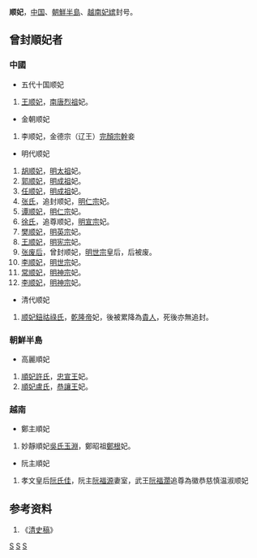 '''顺妃'''，[[中国|中国]]、[[朝鮮半島|朝鮮半島]]、[[越南|越南]][[妃嫔|妃嫔]]封号。

== 曾封順妃者 ==
===中國===
*五代十国顺妃
#[[王顺妃_(南唐烈祖)|王顺妃]]，[[南唐烈祖|南唐烈祖]]妃。

*金朝顺妃
#李顺妃，金德宗（辽王）[[完顏宗幹|完顏宗幹]]妾

*明代顺妃
#[[胡顺妃|胡顺妃]]，[[明太祖|明太祖]]妃。
#[[郭顺妃|郭顺妃]]，[[明成祖|明成祖]]妃。
#[[任顺妃|任顺妃]]，[[明成祖|明成祖]]妃。
#[[张顺妃_(明仁宗)|张氏]]，追封顺妃，[[明仁宗|明仁宗]]妃。
#[[谭顺妃|谭顺妃]]，[[明仁宗|明仁宗]]妃。
#[[徐顺妃|徐氏]]，追尊顺妃，[[明宣宗|明宣宗]]妃。
#[[樊顺妃_(明英宗)|樊顺妃]]，[[明英宗|明英宗]]妃。
#[[王顺妃_(明宪宗)|王顺妃]]，[[明宪宗|明宪宗]]妃。
#[[张废后|张废后]]，曾封顺妃，[[明世宗|明世宗]]皇后，后被废。
#[[李顺妃_(明世宗)|李顺妃]]，[[明世宗|明世宗]]妃。
#[[常顺妃_(明神宗)|常顺妃]]，[[明神宗|明神宗]]妃。
#[[李顺妃_(明神宗)|李顺妃]]，[[明神宗|明神宗]]妃。

*清代顺妃
#[[顺贵人|顺妃鈕祜祿氏]]，[[乾隆帝|乾隆帝]]妃，後被累降為[[貴人|貴人]]，死後亦無追封。

===朝鮮半島===
*高麗順妃
#[[順妃許氏|順妃許氏]]，[[忠宣王|忠宣王]]妃。
#[[順妃盧氏|順妃盧氏]]，[[恭讓王|恭讓王]]妃。
===越南===
*鄭主順妃
#妙靜順妃[[吳氏玉淵|吳氏玉淵]]，鄭昭祖[[鄭根|鄭根]]妃。
*阮主順妃
#孝文皇后[[阮氏佳|阮氏佳]]，阮主[[阮福源|阮福源]]妻室，武王[[阮福濶|阮福濶]]追尊為徽恭慈慎温淑顺妃

== 参考资料 ==
{{wikisource|明史}}
#《[[清史稿|清史稿]]》

[[Category:中国妃的位号|S]]
[[Category:朝鮮妃的位號|S]]
[[Category:越南妃的位號|S]]